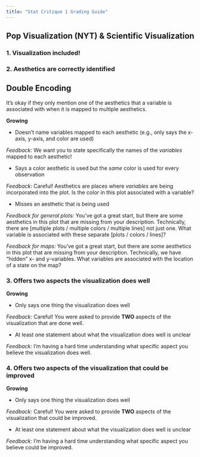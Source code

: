 ```yaml
---
title: "Stat Critique 1 Grading Guide"
---
```


## Pop Visualization (NYT) & Scientific Visualization

### 1. Visualization included!

### 2. Aesthetics are correctly identified

::: callout-tip
# Double Encoding

It's okay if they only mention one of the aesthetics that a variable is associated with when it is mapped to multiple aesthetics.
:::

**Growing**

-   Doesn't name variables mapped to each aesthetic (e.g., only says the x-axis, y-axis, and color are used)

*Feedback:* We want you to state specifically the names of the *variables* mapped to each aesthetic!

-   Says a color aesthetic is used but the *same* color is used for every observation

*Feedback:* Careful! Aesthetics are places where *variables* are being incorporated into the plot. Is the color in this plot associated with a variable?

-   Misses an aesthetic that is being used

*Feedback for general plots:* You've got a great start, but there are some aesthetics in this plot that are missing from your description. Technically, there are [multiple plots / multiple colors / multiple lines] not just one. What variable is associated with these separate [plots / colors / lines]?

*Feedback for maps:* You've got a great start, but there are some aesthetics in this plot that are missing from your description. Technically, we have "hidden" x- and y-variables. What variables are associated with the location of a state on the map?

### 3. Offers two aspects the visualization does well

**Growing**

-   Only says one thing the visualization does well

*Feedback:* Careful! You were asked to provide **TWO** aspects of the visualization that are done well.

-   At least one statement about what the visualization does well is unclear

*Feedback:* I'm having a hard time understanding what specific aspect you believe the visualization does well.

### 4. Offers two aspects of the visualization that could be improved

**Growing**

-   Only says one thing the visualization does well

*Feedback:* Careful! You were asked to provide **TWO** aspects of the visualization that could be improved.

-   At least one statement about what the visualization does well is unclear

*Feedback:* I'm having a hard time understanding what specific aspect you believe could be improved.
